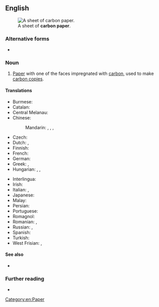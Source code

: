 ==English==
[[File:Carbon paper.jpg|thumb|A sheet of '''carbon paper'''.]]

===Alternative forms===
* {{alter|en|carbonic paper||archaic}}

===Noun===
{{en-noun|~}}

# [[paper|Paper]] with one of the faces impregnated with [[carbon]], used to make [[carbon copy|carbon copies]].

====Translations====
{{trans-top|paper used to make carbon copies}}
* Burmese: {{t+|my|မင်ခံစက္ကူ}}
* Catalan: {{t|ca|paper carbó|m}}
* Central Melanau: {{t|mel|sepan}}
* Chinese:
*: Mandarin: {{t+|cmn|碳紙}}, {{t+|cmn|碳纸|tr=tànzhǐ}}, {{t+|cmn|複寫紙}}, {{t+|cmn|复写纸|tr=fùxiězhǐ}}
* Czech: {{t|cs|kopírovací papír|m}}
* Dutch: {{t+|nl|carbonpapier|n}}, {{t|nl|doorslagpapier|n}}
* Finnish: {{t+|fi|hiilipaperi}}
* French: {{t+|fr|papier carbone|m}}
* German: {{t|de|Durchschlagpapier|n}}
* Greek: {{t+|el|καρμπόν|n}}, {{t+|el|αποτυπωτικό χαρτί|n}}
* Hungarian: {{t+|hu|indigó}}, {{t+|hu|másolópapír}}, {{t|hu|karbonpapír}}
{{trans-mid}}
* Interlingua: {{t|ia|papiro carbon}}
* Irish: {{t|ga|páipéar carbóin|m}}
* Italian: {{t|it|carta carbone|f}}, {{t|it|carta velina|f}}
* Japanese: {{t|ja|カーボン紙|tr=kābon-shi}}
* Malay: {{t+|ms|kertas karbon}}
* Persian: {{t|fa|کاغذ کاربن|tr=kâqaz-e kârbon}}
* Portuguese: {{t|pt|papel-carbono|m}}
* Romagnol: {{t|rgn|chêrtacarbôn|f}}
* Romanian: {{t|ro|hârtie indigo|f}}, {{t+|ro|hârtie-carbon|f}}
* Russian: {{t|ru|копирова́льная бума́га|f}}, {{t+|ru|копи́рка|f}}
* Spanish: {{t|es|papel carbón}}
* Turkish: {{t|tr|karbon kâğıdı}}
* West Frisian: {{t|fy|karbonpapier|n}}, {{t|fy|trochslachpapier|n}}
{{trans-bottom}}

====See also====
* {{l|en|carbonless copy paper}}

===Further reading===
* {{pedia}}

[[Category:en:Paper]]